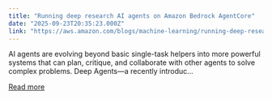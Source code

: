 ```yaml
---
title: "Running deep research AI agents on Amazon Bedrock AgentCore"
date: "2025-09-23T20:35:23.000Z"
link: "https://aws.amazon.com/blogs/machine-learning/running-deep-research-ai-agents-on-amazon-bedrock-agentcore/"
---
```


AI agents are evolving beyond basic single-task helpers into more powerful systems that can plan, critique, and collaborate with other agents to solve complex problems. Deep Agents—a recently introduc...

[Read more](https://aws.amazon.com/blogs/machine-learning/running-deep-research-ai-agents-on-amazon-bedrock-agentcore/)

